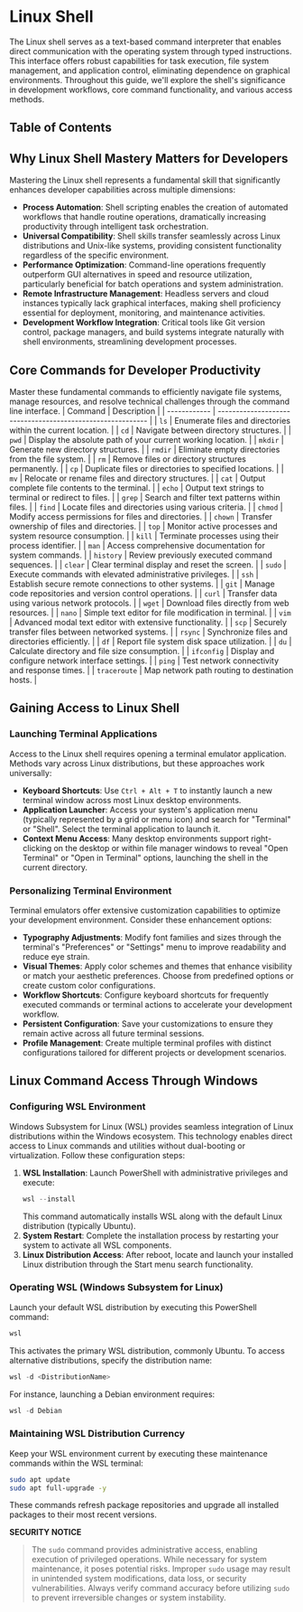 
# Linux Shell

The Linux shell serves as a text-based command interpreter that enables direct communication with the operating system through typed instructions. This interface offers robust capabilities for task execution, file system management, and application control, eliminating dependence on graphical environments. Throughout this guide, we'll explore the shell's significance in development workflows, core command functionality, and various access methods.

## Table of Contents

## Why Linux Shell Mastery Matters for Developers

Mastering the Linux shell represents a fundamental skill that significantly enhances developer capabilities across multiple dimensions:

- **Process Automation**: Shell scripting enables the creation of automated workflows that handle routine operations, dramatically increasing productivity through intelligent task orchestration.
- **Universal Compatibility**: Shell skills transfer seamlessly across Linux distributions and Unix-like systems, providing consistent functionality regardless of the specific environment.
- **Performance Optimization**: Command-line operations frequently outperform GUI alternatives in speed and resource utilization, particularly beneficial for batch operations and system administration.
- **Remote Infrastructure Management**: Headless servers and cloud instances typically lack graphical interfaces, making shell proficiency essential for deployment, monitoring, and maintenance activities.
- **Development Workflow Integration**: Critical tools like Git version control, package managers, and build systems integrate naturally with shell environments, streamlining development processes.

<BackToTop />

## Core Commands for Developer Productivity

Master these fundamental commands to efficiently navigate file systems, manage resources, and resolve technical challenges through the command line interface.
| Command | Description |
| ------------ | ---------------------------------------------------------- |
| `ls` | Enumerate files and directories within the current location. |
| `cd` | Navigate between directory structures. |
| `pwd` | Display the absolute path of your current working location. |
| `mkdir` | Generate new directory structures. |
| `rmdir` | Eliminate empty directories from the file system. |
| `rm` | Remove files or directory structures permanently. |
| `cp` | Duplicate files or directories to specified locations. |
| `mv` | Relocate or rename files and directory structures. |
| `cat` | Output complete file contents to the terminal. |
| `echo` | Output text strings to terminal or redirect to files. |
| `grep` | Search and filter text patterns within files. |
| `find` | Locate files and directories using various criteria. |
| `chmod` | Modify access permissions for files and directories. |
| `chown` | Transfer ownership of files and directories. |
| `top` | Monitor active processes and system resource consumption. |
| `kill` | Terminate processes using their process identifier. |
| `man` | Access comprehensive documentation for system commands. |
| `history` | Review previously executed command sequences. |
| `clear` | Clear terminal display and reset the screen. |
| `sudo` | Execute commands with elevated administrative privileges. |
| `ssh` | Establish secure remote connections to other systems. |
| `git` | Manage code repositories and version control operations. |
| `curl` | Transfer data using various network protocols. |
| `wget` | Download files directly from web resources. |
| `nano` | Simple text editor for file modification in terminal. |
| `vim` | Advanced modal text editor with extensive functionality. |
| `scp` | Securely transfer files between networked systems. |
| `rsync` | Synchronize files and directories efficiently. |
| `df` | Report file system disk space utilization. |
| `du` | Calculate directory and file size consumption. |
| `ifconfig` | Display and configure network interface settings. |
| `ping` | Test network connectivity and response times. |
| `traceroute` | Map network path routing to destination hosts. |

<BackToTop />

## Gaining Access to Linux Shell

### Launching Terminal Applications

Access to the Linux shell requires opening a terminal emulator application. Methods vary across Linux distributions, but these approaches work universally:

- **Keyboard Shortcuts**: Use `Ctrl + Alt + T` to instantly launch a new terminal window across most Linux desktop environments.
- **Application Launcher**: Access your system's application menu (typically represented by a grid or menu icon) and search for "Terminal" or "Shell". Select the terminal application to launch it.
- **Context Menu Access**: Many desktop environments support right-clicking on the desktop or within file manager windows to reveal "Open Terminal" or "Open in Terminal" options, launching the shell in the current directory.

### Personalizing Terminal Environment

Terminal emulators offer extensive customization capabilities to optimize your development environment. Consider these enhancement options:

- **Typography Adjustments**: Modify font families and sizes through the terminal's "Preferences" or "Settings" menu to improve readability and reduce eye strain.
- **Visual Themes**: Apply color schemes and themes that enhance visibility or match your aesthetic preferences. Choose from predefined options or create custom color configurations.
- **Workflow Shortcuts**: Configure keyboard shortcuts for frequently executed commands or terminal actions to accelerate your development workflow.
- **Persistent Configuration**: Save your customizations to ensure they remain active across all future terminal sessions.
- **Profile Management**: Create multiple terminal profiles with distinct configurations tailored for different projects or development scenarios.

<BackToTop />

## Linux Command Access Through Windows

### Configuring WSL Environment

Windows Subsystem for Linux (WSL) provides seamless integration of Linux distributions within the Windows ecosystem. This technology enables direct access to Linux commands and utilities without dual-booting or virtualization. Follow these configuration steps:

1. **WSL Installation**: Launch PowerShell with administrative privileges and execute:
   ```powershell
   wsl --install
   ```
   This command automatically installs WSL along with the default Linux distribution (typically Ubuntu).
2. **System Restart**: Complete the installation process by restarting your system to activate all WSL components.
3. **Linux Distribution Access**: After reboot, locate and launch your installed Linux distribution through the Start menu search functionality.

### Operating WSL (Windows Subsystem for Linux)

Launch your default WSL distribution by executing this PowerShell command:

```powershell
wsl
```

This activates the primary WSL distribution, commonly Ubuntu.
To access alternative distributions, specify the distribution name:

```powershell
wsl -d <DistributionName>
```

For instance, launching a Debian environment requires:

```powershell
wsl -d Debian
```
<BackToTop />

### Maintaining WSL Distribution Currency

Keep your WSL environment current by executing these maintenance commands within the WSL terminal:

```bash
sudo apt update
sudo apt full-upgrade -y
```

These commands refresh package repositories and upgrade all installed packages to their most recent versions.

**SECURITY NOTICE**

> The `sudo` command provides administrative access, enabling execution of privileged operations. While necessary for system maintenance, it poses potential risks. Improper `sudo` usage may result in unintended system modifications, data loss, or security vulnerabilities. Always verify command accuracy before utilizing `sudo` to prevent irreversible changes or system instability.

<BackToTop />
